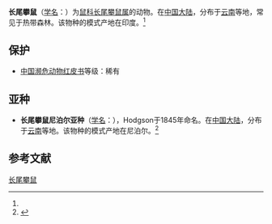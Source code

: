 {{Speciesbox
| name = 长尾攀鼠
| status = 
| status_system = 
| image = 
| genus = Vandeleuria
| species = oleracea
| authority = (Bennett, 1832)<ref name='id1135'>{{cite web| url =http://www.bioinfo.cn/db05/BjdwSpecies.php?action=view&id=1135| title =长尾攀鼠| work =《中国动物物种编目数据库》| publisher =中国科学院微生物研究所| author =中国科学院动物研究所| accessdate =2009-03-27| deadurl =yes| archiveurl =https://web.archive.org/web/20160305002005/http://www.bioinfo.cn/db05/BjdwSpecies.php?action=view&id=1135| archivedate =2016-03-05}}</ref>
}}

'''长尾攀鼠'''（[[学名|学名]]：{{lang|la|''Vandeleuria oleracea''}}）为[[鼠科|鼠科]][[长尾攀鼠属|长尾攀鼠属]]的动物。在[[中国大陆|中国大陆]]，分布于[[云南|云南]]等地，常见于热带森林。该物种的模式产地在印度。<ref name='id1135'/>

==保护==
*[[中国濒危动物红皮书|中国濒危动物红皮书]]等级：稀有

==亚种==
*'''长尾攀鼠尼泊尔亚种'''（[[学名|学名]]：{{lang|la|''Vandeleuria oleracea dumeticola''}}），Hodgson于1845年命名。在[[中国大陆|中国大陆]]，分布于[[云南|云南]]等地。该物种的模式产地在尼泊尔。<ref name='id1136'>{{cite web| url =http://www.bioinfo.cn/db05/BjdwSpecies.php?action=view&id=1136| title =长尾攀鼠尼泊尔亚种| work =《中国动物物种编目数据库》| publisher =中国科学院微生物研究所| author =中国科学院动物研究所| accessdate =2009-03-27| deadurl =yes| archiveurl =https://web.archive.org/web/20160305044321/http://www.bioinfo.cn/db05/BjdwSpecies.php?action=view&id=1136| archivedate =2016-03-05}}</ref>

== 参考文献 ==
{{reflist}}
{{Taxonbar|from=Q1767950}}

[[Category:长尾攀鼠属|长尾攀鼠]]


{{Mammal-stub}}